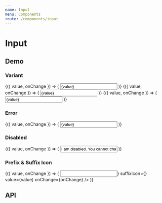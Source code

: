 ```yaml
---
name: Input
menu: Components
route: /components/input
---
```




# Input

## Demo

### Variant

<Playground>
  <Container>
    <InputDemo>
      {({ value, onChange }) => (
        <Input label="Rect" variant="rect" value={value} onChange={onChange} />
      )}
    </InputDemo>
    <InputDemo>
      {({ value, onChange }) => (
        <Input label="Pill" variant="pill" value={value} onChange={onChange} />
      )}
    </InputDemo>
    <InputDemo>
      {({ value, onChange }) => (
        <Input
          label="Material"
          variant="material"
          value={value}
          onChange={onChange}
        />
      )}
    </InputDemo>
  </Container>
</Playground>

### Error

<Playground>
  <Container>
    <InputDemo>
      {({ value, onChange }) => (
        <Input
          type="email"
          label="Email"
          variant="rect"
          error="Invalid email"
          value={value}
          onChange={onChange}
        />
      )}
    </InputDemo>
  </Container>
</Playground>

### Disabled

<Playground>
  <Container>
    <InputDemo>
      {({ value, onChange }) => (
        <Input
          isDisabled
          type="email"
          label="Email"
          value="I am disabled. You cannot change me :("
          onChange={onChange}
        />
      )}
    </InputDemo>
  </Container>
</Playground>

### Prefix & Suffix Icon

<Playground>
  <Container>
    <InputDemo>
      {({ value, onChange }) => (
        <Input
          prefixIcon={<i className="fas fa-search"></i>}
          suffixIcon={<i className="fas fa-search"></i>}
          value={value}
          onChange={onChange}
        />
      )}
    </InputDemo>
  </Container>
</Playground>

## API

<Props of={Input} />
